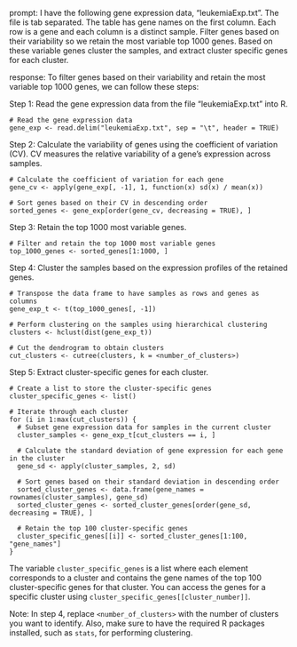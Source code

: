 prompt:
I have the following gene expression data, "leukemiaExp.txt". The file is tab separated. The table has gene names on the first column. Each row is a gene and each column is a distinct sample. Filter genes based on their variability so we retain the most variable top 1000 genes. Based on these variable genes cluster the samples, and extract cluster specific genes for each cluster.

response:
To filter genes based on their variability and retain the most variable top 1000 genes, we can follow these steps:

Step 1: Read the gene expression data from the file "leukemiaExp.txt" into R.

```
# Read the gene expression data
gene_exp <- read.delim("leukemiaExp.txt", sep = "\t", header = TRUE)
```

Step 2: Calculate the variability of genes using the coefficient of variation (CV). CV measures the relative variability of a gene's expression across samples.

```
# Calculate the coefficient of variation for each gene
gene_cv <- apply(gene_exp[, -1], 1, function(x) sd(x) / mean(x))

# Sort genes based on their CV in descending order
sorted_genes <- gene_exp[order(gene_cv, decreasing = TRUE), ]
```

Step 3: Retain the top 1000 most variable genes.

```
# Filter and retain the top 1000 most variable genes
top_1000_genes <- sorted_genes[1:1000, ]
```

Step 4: Cluster the samples based on the expression profiles of the retained genes.

```
# Transpose the data frame to have samples as rows and genes as columns
gene_exp_t <- t(top_1000_genes[, -1])

# Perform clustering on the samples using hierarchical clustering
clusters <- hclust(dist(gene_exp_t))

# Cut the dendrogram to obtain clusters
cut_clusters <- cutree(clusters, k = <number_of_clusters>)
```

Step 5: Extract cluster-specific genes for each cluster.

```
# Create a list to store the cluster-specific genes
cluster_specific_genes <- list()

# Iterate through each cluster
for (i in 1:max(cut_clusters)) {
  # Subset gene expression data for samples in the current cluster
  cluster_samples <- gene_exp_t[cut_clusters == i, ]
  
  # Calculate the standard deviation of gene expression for each gene in the cluster
  gene_sd <- apply(cluster_samples, 2, sd)
  
  # Sort genes based on their standard deviation in descending order
  sorted_cluster_genes <- data.frame(gene_names = rownames(cluster_samples), gene_sd)
  sorted_cluster_genes <- sorted_cluster_genes[order(gene_sd, decreasing = TRUE), ]
  
  # Retain the top 100 cluster-specific genes
  cluster_specific_genes[[i]] <- sorted_cluster_genes[1:100, "gene_names"]
}
```

The variable `cluster_specific_genes` is a list where each element corresponds to a cluster and contains the gene names of the top 100 cluster-specific genes for that cluster. You can access the genes for a specific cluster using `cluster_specific_genes[[cluster_number]]`.

Note: In step 4, replace `<number_of_clusters>` with the number of clusters you want to identify. Also, make sure to have the required R packages installed, such as `stats`, for performing clustering.
